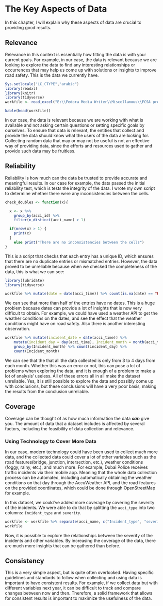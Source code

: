 # The Key Aspects of Data

In this chapter, I will explain why these aspects of data are crucial to providing good results.

## Relevance

Relevance in this context is essentially how fitting the data is with your current goals. For example, in our case, the data is relevant because we are looking to explore the data to find any interesting relationships or occurrences that may help us come up with solutions or insights to improve road safety. This is the data we currently have.

```r
Sys.setlocale("LC_CTYPE","arabic")
library(readxl)
library(knitr)
library(tidyverse)
workfile <- read_excel("E:\\Fedora Media Writer\\Miscellanous\\FCSA project-20200806T165957Z-001\\FCSA project\\Work files\\traffic_incidents.xlsx")
```

```r
kable(head(workfile))
```


In our case, the data is relevant because we are working with what is available and not asking certain questions or setting specific goals by ourselves. To ensure that data is relevant, the entities that collect and provide the data should know what the users of the data are looking for. Collecting random data that may or may not be useful is not an effective way of providing data, since the efforts and resources used to gather and provide such data may be fruitless.

## Reliability

Reliability is how much can the data be trusted to provide accurate and meaningful results. In our case for example, the data passed the initial reliability test, which is tests the integrity of the data. I wrote my own script to determine whether there were any inconsistencies between the cells.
```r
check_doubles <- function(x){

  x <- x %>% 
    group_by(acci_id) %>% 
    filter(n_distinct(acci_name) > 1)

  if(nrow(x) > 1) {
    print(x)
  }
    else print("There are no inconsistencies between the cells")
}
```
This is a script that checks that each entry has a unique ID, which ensures that there are no duplicate entries or mismatched entries. However, the data proved to be unreliable because when we checked the completeness of the data, this is what we can see:
```r
library(lubridate)
library(tidyverse)
```

```r
workfile %>% mutate(date = date(acci_time)) %>% count(is.na(date) == TRUE)
```

We can see that more than half of the entries have no dates. This is a huge problem because dates can provide a lot of insights that is now very difficult to obtain. For example, we could have used a weather API to get the weather conditions on the dates, and see the effect that the weather conditions might have on road safety. Also there is another interesting observation.

```r
workfile %>% mutate(incident_date = date(acci_time)) %>%
    mutate(incident_day = day(acci_time), Incident_month = month(acci_time)) %>%
    group_by(Incident_month) %>% count(incident_day) %>%
    count(Incident_month)
```

We can see that the that all the data collected is only from 3 to 4 days from each month. Whether this was an error or not, this can pose a lot of problems when exploring the data, and it is enough of a problem to make a lot of analysis' useless. All of these errors all in all make the dataset unreliable. Yes, it is still possible to explore the data and possibly come up with conclusions, but these conclusions will have a very poor basis, making the results from the conclusion unreliable.

## Coverage

Coverage can be thought of as how much information the data **_can_** give you. The amount of data that a dataset includes is affected by several factors, including the feasibility of data collection and relevance.

### Using Technology to Cover More Data

In our case, modern technology could have been used to collect much more data, and the collected data could cover a lot of other variables such as the road features(bridge, junction, intersection, etc.), weather conditions (foggy, rainy, etc.), and much more. For example, Dubai Police receives traffic incidents via their mobile app. Meaning that the whole data collection process can be automated, including automatically obtaining the weather conditions on that day through the AccuWeather API, and the road features on the provided coordinates, which could be done through OpenStreetMap for example.

In this dataset, we could've added more coverage by covering the severity of the incidents. We were able to do that by splitting the `acci_type` into two columns: `Incident_type` and `severity`.

```r
workfile <- workfile %>% separate(acci_name, c("Incident_type", "severity"), sep = "- |-")
workfile
```

Now, it is possible to explore the relationships between the severity of the incidents and other variables. By increasing the coverage of the data, there are much more insights that can be gathered than before.

## Consistency

This is a very simple aspect, but is quite often overlooked. Having specific guidelines and standards to follow when collecting and using data is important to have consistent results. For example, if we collect data but with different variables next year, it can be difficult to track and compare changes between now and then. Therefore, a solid framework that allows for consistent results is important to maximize the usefulness of the data.